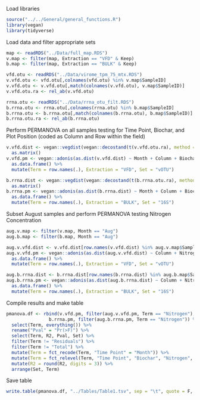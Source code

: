 Load libraries
```r
source("../../General/general_functions.R")
library(vegan)
library(tidyverse)
```

Load data and filter appropriate sets
```r
map <- readRDS("../Data/full_map.RDS")
v.map <- filter(map, Extraction == "VFD" & Keep)
b.map <- filter(map, Extraction == "BULK" & Keep)

vfd.otu <- readRDS("../Data/virome_tpm_75_mtx.RDS")
v.vfd.otu <- vfd.otu[,colnames(vfd.otu) %in% v.map$SampleID]
v.vfd.otu <- v.vfd.otu[,match(colnames(v.vfd.otu), v.map$SampleID)] 
v.vfd.otu.ra <- rel_ab(v.vfd.otu)

rrna.otu <- readRDS("../Data/rrna_otu_filt.RDS")
b.rrna.otu <- rrna.otu[,colnames(rrna.otu) %in% b.map$SampleID]
b.rrna.otu <- b.rrna.otu[,match(colnames(b.rrna.otu), b.map$SampleID)]
b.rrna.otu.ra <- rel_ab(b.rrna.otu)
```

Perform PERMANOVA on all samples testing for Time Point, Biochar, and Plot Position (coded as Column and Row within the field)
```r
v.vfd.dist <- vegan::vegdist(vegan::decostand(t(v.vfd.otu.ra), method = "hellinger"), method = "bray") %>% 
  as.matrix()
v.vfd.pm <- vegan::adonis(as.dist(v.vfd.dist) ~ Month + Column + Biochar + Row,  data = v.map)$aov.tab %>% 
  as.data.frame() %>% 
  mutate(Term = row.names(.), Extraction = "VFD", Set = "vOTU") 

b.rrna.dist <- vegan::vegdist(vegan::decostand(t(b.rrna.otu.ra), method = "hellinger"), method = "bray") %>% 
  as.matrix()
b.rrna.pm <- vegan::adonis(as.dist(b.rrna.dist) ~ Month + Column + Biochar + Row,  data = b.map)$aov.tab  %>% 
  as.data.frame() %>% 
  mutate(Term = row.names(.), Extraction = "BULK", Set = "16S") 
```

Subset August samples and perform PERMANOVA testing Nitrogen Concentration
```r
aug.v.map <- filter(v.map, Month == "Aug")
aug.b.map <- filter(b.map, Month == "Aug")

aug.v.vfd.dist <- v.vfd.dist[row.names(v.vfd.dist) %in% aug.v.map$SampleID, colnames(v.vfd.dist) %in% aug.v.map$SampleID]
aug.v.vfd.pm <- vegan::adonis(as.dist(aug.v.vfd.dist) ~ Column + Nitrogen,  data = aug.v.map)$aov.tab  %>% 
  as.data.frame() %>% 
  mutate(Term = row.names(.), Extraction = "VFD", Set = "vOTU") 

aug.b.rrna.dist <- b.rrna.dist[row.names(b.rrna.dist) %in% aug.b.map$SampleID, colnames(b.rrna.dist) %in% aug.b.map$SampleID]
aug.b.rrna.pm <- vegan::adonis(as.dist(aug.b.rrna.dist) ~ Column + Nitrogen,  data = aug.b.map)$aov.tab  %>% 
  as.data.frame() %>% 
  mutate(Term = row.names(.), Extraction = "BULK", Set = "16S") 
```

Compile results and make table
```r
pmanova.df <- rbind(v.vfd.pm, filter(aug.v.vfd.pm, Term == "Nitrogen"),
                b.rrna.pm, filter(aug.b.rrna.pm, Term == "Nitrogen")) %>% 
  select(Term, everything()) %>% 
  rename("Pval" = "Pr(>F)") %>% 
  select(Term, R2, Pval, Set) %>% 
  filter(Term != "Residuals") %>% 
  filter(Term != "Total") %>% 
  mutate(Term = fct_recode(Term, "Time Point" = "Month")) %>% 
  mutate(Term = fct_relevel(Term, "Time Point", "Biochar", "Nitrogen", "Column", "Row")) %>% 
  mutate(R2 = round(R2, digits = 3)) %>%
  arrange(Set, Term)
```

Save table
```r
write.table(pmanova.df, "../Tables/Table1.tsv", sep = "\t", quote = F, row.names = F)
```

